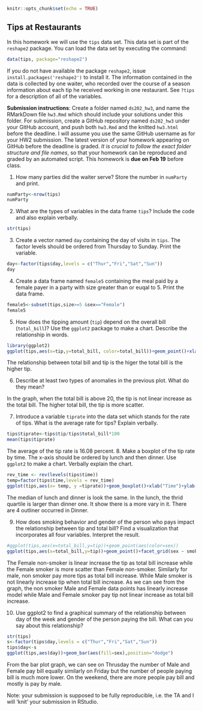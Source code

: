 ```r
knitr::opts_chunk$set(echo = TRUE)
```

## Tips at Restaurants

In this homework we will use the `tips` data set. This data set is part of the `reshape2` package. You can load the data set by executing the command:
```r
data(tips, package="reshape2")
```
If you do not have available the package `reshape2`, issue `install.packages('reshape2')` to install it. The information contained in the data is collected by one waiter, who recorded over the course of a season information about each tip he received working in one restaurant. See `?tips` for a description of all of the variables. 

**Submission instructions**: Create a folder named `ds202_hw3`, and name the RMarkDown file `hw3.Rmd`  which should include your solutions under this folder. For submission, create a GitHub repository named `ds202_hw3` under your GitHub account, and push both `hw3.Rmd` and the knitted `hw3.html` before the deadline. I will assume you use the same GitHub username as for your HW2 submission. The latest version of your homework appearing on GitHub before the deadline is graded. *It is crucial to follow the exact folder structure and file names*, so that your homework can be reproduced and graded by an automated script. This homework is **due on Feb 19** before class.

1.  How many parties did the waiter serve? Store the number in `numParty` and print.
```r
numParty<-nrow(tips)
numParty
```
2. What are the types of variables in the data frame `tips`? Include the code and also explain verbally.
```r
str(tips)

```
3. Create a vector named `day` containing the day of visits in `tips`. The factor levels should be ordered from Thursday to Sunday. Print the variable.
```r
day<-factor(tips$day,levels = c("Thur","Fri","Sat","Sun"))
day
```
4. Create a data frame named `female5` containing the meal paid by a female payer in a party with size greater than or euqal to 5. Print the data frame.
```r
female5<-subset(tips,size>=5 &sex=="Female")
female5
```
5. How does the tipping amount (`tip`) depend on the overall bill (`total_bill`)? Use the `ggplot2` package to make a chart. Describe the relationship in words.  
```r
library(ggplot2)
ggplot(tips,aes(x=tip,y=total_bill, color=total_bill))+geom_point()+xlab("Tip")+ylab("Total Bill")
```

The relationship between total bill and tip is the higer the total bill is the higher tip.

6. Describe at least two types of anomalies in the previous plot. What do they mean?

In the graph, when the total bill is above 20, the tip is not linear increase as the total bill. The higher total bill, the tip is more scatter. 

7. Introduce a variable `tiprate` into the data set which stands for the rate of tips. What is the average rate for tips? Explain verbally. 
```r
tips$tiprate<-tips$tip/tips$total_bill*100
mean(tips$tiprate)
```
The average of the tip rate is 16.08 percent.
8. Make a boxplot of the tip rate by time. The x-axis should be ordered by lunch and then dinner. Use `ggplot2` to make a chart. Verbally explain the chart.
```r
rev_time <- rev(levels(tips$time))
temp=factor(tips$time,levels = rev_time)
ggplot(tips,aes(x= temp, y =tiprate))+geom_boxplot()+xlab("Time")+ylab("Tip Rate")
```
The median of lunch and dinner is look the same. In the lunch, the thrid quartile is larger than dinner one. It show there is a more vary in it. There are 4 outliner occurred in Dinner.

9. How does smoking behavior and gender of the person who pays impact the relationship between tip and total bill? Find a visualization that incorporates all four variables. Interpret the result.
```r
#ggplot(tips,aes(x=total_bill,y=tip))+geom_point(aes(color=sex))
ggplot(tips,aes(x=total_bill,y=tip))+geom_point()+facet_grid(sex ~ smoker,labeller = label_both)
```

The Female non-smoker is linear increase the tip as total bill increase while the Female smoker is more scatter than Female non-smoker.
Similarly for male, non smoker pay more tips as total bill increase. While Male smoker is not linearly increase tip when total bill increase. 
As we can see from the graph, the non smoker Male and Female data points has linearly increase model while Male and Female smoker pay tip not linear increase as total bill increase.

10. Use ggplot2 to find a graphical summary of the relationship between day of the week and gender of the person paying the bill. What can you say about this relationship?
```r
str(tips)
s<-factor(tips$day,levels = c("Thur","Fri","Sat","Sun"))
tips$day<-s
ggplot(tips,aes(day))+geom_bar(aes(fill=sex),position="dodge")
```
From the bar plot graph, we can see on Thrusday the number of Male and Female pay bill equally similarly on Friday but the number of people paying bill is much more lower. On the weekend, there are more people pay bill and mostly is pay by male. 

Note: your submission is supposed to be fully reproducible, i.e. the TA and I will 'knit' your submission in RStudio. 
